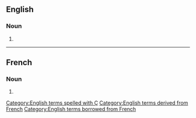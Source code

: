 {{also|facades}}

==English==

===Noun===
{{head|en|noun plural form}}

# {{plural of|façade|lang=en}}

[[Category:English terms spelled with Ç]]
[[Category:English terms derived from French]]
[[Category:English terms borrowed from French]]

----

==French==

===Noun===
{{head|fr|noun plural form|g=f}}

# {{plural of|façade|lang=fr}}